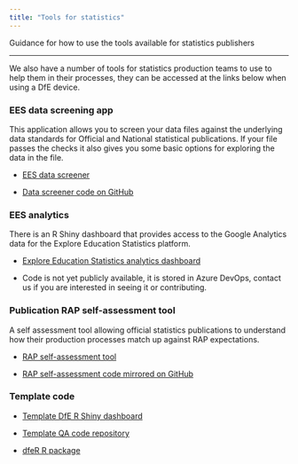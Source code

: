 ```yaml
---
title: "Tools for statistics"
---
```


<p class="text-muted">Guidance for how to use the tools available for statistics publishers</p>

---


We also have a number of tools for statistics production teams to use to help them in their processes, they can be accessed at the links below when using a DfE device.



### EES data screening app



This application allows you to screen your data files against the underlying data standards for Official and National statistical publications. If your file passes the checks it also gives you some basic options for exploring the data in the file.

 - [EES data screener](https://rsconnect/rsc/dfe-published-data-qa/){target="_blank" rel="noopener noreferrer"}

 - [Data screener code on GitHub](https://github.com/dfe-analytical-services/dfe-published-data-qa){target="_blank" rel="noopener noreferrer"}



### EES analytics



There is an R Shiny dashboard that provides access to the Google Analytics data for the Explore Education Statistics platform.

 - [Explore Education Statistics analytics dashboard](https://rsconnect/rsc/ees-analytics/){target="_blank" rel="noopener noreferrer"}

 - Code is not yet publicly available, it is stored in Azure DevOps, contact us if you are interested in seeing it or contributing.



### Publication RAP self-assessment tool



A self assessment tool allowing official statistics publications to understand how their production processes match up against RAP expectations.

 - [RAP self-assessment tool](https://rsconnect/rsc/publication-self-assessment/){target="_blank" rel="noopener noreferrer"}

 - [RAP self-assessment code mirrored on GitHub](https://github.com/dfe-analytical-services/publication-self-assessment-copy){target="_blank" rel="noopener noreferrer"}



### Template code

- [Template DfE R Shiny dashboard](https://github.com/dfe-analytical-services/shiny-template){target="_blank" rel="noopener noreferrer"}

- [Template QA code repository](https://github.com/dfe-analytical-services/automated-data-qa){target="_blank" rel="noopener noreferrer"}

- [dfeR R package](https://github.com/dfe-analytical-services/dfeR){target="_blank" rel="noopener noreferrer"}